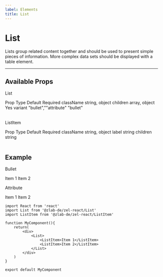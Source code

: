 ```yaml
---
label: Elements
title: List
---
```



# List

Lists group related content together and should be used to present simple pieces of information. More complex data sets should be displayed with a table element.

---

## Available Props

List

<Table title="List Props" style={{ marginBottom: 60 }}>
  <TableHeader>
    <TableCell>Prop</TableCell>
    <TableCell>Type</TableCell>
    <TableCell>Default</TableCell>
    <TableCell>Required</TableCell>
  </TableHeader>
  <TableBody>
    <TableRow color="white">
      <TableCell scope="row" component="th">
        className
      </TableCell>
      <TableCell>string, object</TableCell>
      <TableCell />
      <TableCell />
    </TableRow>
    <TableRow color="gray">
      <TableCell scope="row" component="th">
        children
      </TableCell>
      <TableCell>array, object</TableCell>
      <TableCell />
      <TableCell>Yes</TableCell>
    </TableRow>
    <TableRow color="white">
      <TableCell scope="row" component="th">
        variant
      </TableCell>
      <TableCell>"bullet",""attribute"</TableCell>
      <TableCell>"bullet"</TableCell>
      <TableCell />
    </TableRow>
  </TableBody>
</Table>

ListItem

<Table title="ListItem Props">
  <TableHeader>
    <TableCell>Prop</TableCell>
    <TableCell>Type</TableCell>
    <TableCell>Default</TableCell>
    <TableCell>Required</TableCell>
  </TableHeader>
  <TableBody>
    <TableRow color="white">
      <TableCell scope="row" component="th">
        className
      </TableCell>
      <TableCell>string, object</TableCell>
      <TableCell />
      <TableCell />
    </TableRow>
    <TableRow color="gray">
      <TableCell scope="row" component="th">
        label
      </TableCell>
      <TableCell>string</TableCell>
      <TableCell />
      <TableCell />
    </TableRow>
    <TableRow color="white">
      <TableCell scope="row" component="th">
        children
      </TableCell>
      <TableCell>string</TableCell>
      <TableCell />
      <TableCell />
    </TableRow>
  </TableBody>
</Table>

## Example

Bullet

<div style={{ marginBottom: 30 }}>
  <List>
    <ListItem>Item 1</ListItem>
    <ListItem>Item 2</ListItem>
  </List>
</div>

Attribute

<div style={{ marginBottom: 30 }}>
  <List variant="attribute">
    <ListItem label="Label">Item 1</ListItem>
    <ListItem label="Label">Item 2</ListItem>
  </List>
</div>

```
import React from 'react'
import List from '@zlab-de/zel-react/List'
import ListItem from '@zlab-de/zel-react/ListItem'

function MyComponent(){
    return(
        <div>
            <List>
                <ListItem>Item 1</ListItem>
                <ListItem>Item 2</ListItem>
            </List>
        </div>
    )
}

export default MyComponent
```
